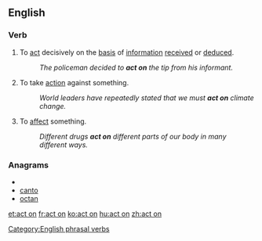 ==English==

===Verb===
{{infl|en|verb|phrasal verb|head=to [[act]] on}}

# To [[act]] decisively on the [[basis]] of [[information]] [[receive]]d or [[deduce]]d.
#: ''The policeman decided to '''act on''' the tip from his informant.''
# To take [[action]] against something.
#: ''World leaders have repeatedly stated that we must '''act on''' climate change.''
# {{medicine}} To [[affect]] something.
#: ''Different drugs '''act on''' different parts of our body in many different ways.''

===Anagrams===
* {{alphagram|acnot}}
* [[canto#English|canto]]
* [[octan#English|octan]]


[[Category:English phrasal verbs]]

[[et:act on]]
[[fr:act on]]
[[ko:act on]]
[[hu:act on]]
[[zh:act on]]